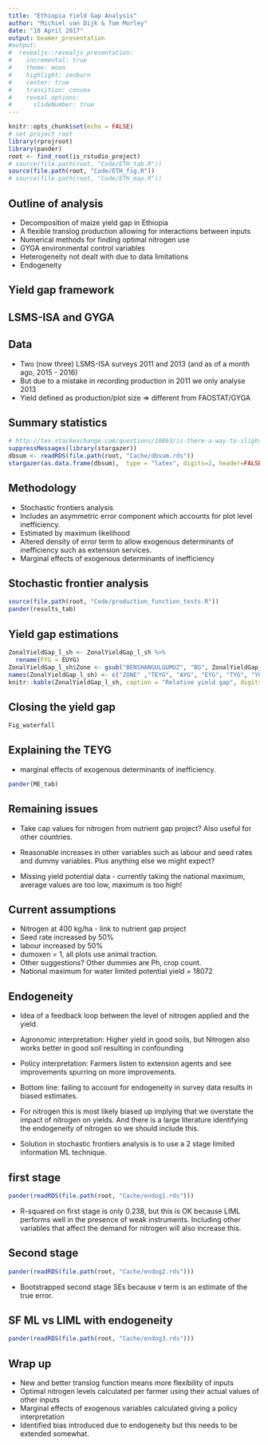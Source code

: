 ```yaml
---
title: "Ethiopia Yield Gap Analysis"
author: "Michiel van Dijk & Tom Morley"
date: "10 April 2017"
output: beamer_presentation
#output:
#  revealjs::revealjs_presentation:
#    incremental: true
#    theme: moon
#    highlight: zenburn
#    center: true
#    transition: convex
#    reveal_options:
#      slideNumber: true
---
```


```r
knitr::opts_chunk$set(echo = FALSE)
# set project root
library(rprojroot)
library(pander)
root <- find_root(is_rstudio_project)
# source(file.path(root, "Code/ETH_tab.R"))
source(file.path(root, "Code/ETH_fig.R"))
# source(file.path(root, "Code/ETH_map.R"))
```

## Outline of analysis

- Decomposition of maize yield gap in Ethiopia
- A flexible translog production allowing for interactions between inputs
- Numerical methods for finding optimal nitrogen use 
- GYGA environmental control variables 
- Heterogeneity not dealt with due to data limitations
- Endogeneity

## Yield gap framework

## LSMS-ISA and GYGA

## Data

- Two (now three) LSMS-ISA surveys 2011 and 2013 (and as of a month ago, 2015 - 2016)
- But due to a mistake in recording production in 2011 we only analyse 2013
- Yield defined as production/plot size => different from FAOSTAT/GYGA 

## Summary statistics

\small
```r
# http://tex.stackexchange.com/questions/10863/is-there-a-way-to-slightly-shrink-a-table-including-font-size-to-fit-within-th
suppressMessages(library(stargazer))
dbsum <- readRDS(file.path(root, "Cache/dbsum.rds"))
stargazer(as.data.frame(dbsum),  type = "latex", digits=2, header=FALSE, title = "Summary statistics")
```
\normalsize


## Methodology

- Stochastic frontiers analysis
- Includes an asymmetric error component which accounts for plot level inefficiency.
- Estimated by maximum likelihood
- Altered density of error term to allow exogenous determinants of inefficiency such as extension services.
- Marginal effects of exogenous determinants of inefficiency


## Stochastic frontier analysis

\tiny
```r
source(file.path(root, "Code/production_function_tests.R"))
pander(results_tab)
```
\normalsize


## Yield gap estimations

\small 
```r
ZonalYieldGap_l_sh <- ZonalYieldGap_l_sh %>%
  rename(FYG = EUYG)
ZonalYieldGap_l_sh$Zone <- gsub("BENSHANGULGUMUZ", "BG", ZonalYieldGap_l_sh$Zone)
names(ZonalYieldGap_l_sh) <- c("ZONE" ,"TEYG", "AYG", "EYG", "TYG", "YG")
knitr::kable(ZonalYieldGap_l_sh, caption = "Relative yield gap", digits = 0)
```
\normalsize

## Closing the yield gap

```r
Fig_waterfall
```

## Explaining the TEYG

- marginal effects of exogenous determinants of inefficiency.

\small
```r
pander(ME_tab)
```
\normalsize

## Remaining issues

- Take cap values for nitrogen from nutrient gap project? Also useful for other countries. 

- Reasonable increases in other variables such as labour and seed rates and dummy variables. Plus anything else we might expect?

- Missing yield potential data - currently taking the national maximum, average values are too low, maximum is too high!

## Current assumptions

- Nitrogen at 400 kg/ha - link to nutrient gap project
- Seed rate increased by 50%
- labour increased by 50%
- dumoxen = 1, all plots use animal traction.
- Other suggestions? Other dummies are Ph, crop count.
- National maximum for water limited potential yield = 18072

## Endogeneity

- Idea of a feedback loop between the level of nitrogen applied and the yield.

- Agronomic interpretation: Higher yield in good soils, but Nitrogen also works better in good soil resulting in confounding

- Policy interpretation: Farmers listen to extension agents and see improvements spurring on more improvements.

- Bottom line: failing to account for endogeneity in survey data results in biased estimates.

- For nitrogen this is most likely biased up implying that we overstate the impact of nitrogen on yields. And there is a large literature identifying the endogeneity of nitrogen so we should include this.

- Solution in stochastic frontiers analysis is to use a 2 stage limited information ML technique.

## first stage

\tiny
```r
pander(readRDS(file.path(root, "Cache/endog1.rds")))
```
\normalsize

- R-squared on first stage is only 0.238, but this is OK because LIML performs well in the presence of weak instruments. Including other variables that affect the demand for nitrogen will also increase this.

## Second stage

\tiny
```r
pander(readRDS(file.path(root, "Cache/endog2.rds")))
```
\normalsize

- Bootstrapped second stage SEs because v term is an estimate of the true error.

## SF ML vs LIML with endogeneity

\tiny
```r
pander(readRDS(file.path(root, "Cache/endog3.rds")))
```
\normalsize

## Wrap up

- New and better translog function means more flexibility of inputs
- Optimal nitrogen levels calculated per farmer using their actual values of other inputs
- Marginal effects of exogenous variables calculated giving a policy interpretation
- Identified bias introduced due to endogeneity but this needs to be extended somewhat.
